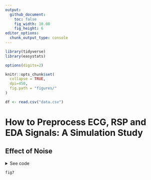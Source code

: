 ```yaml
---
output: 
  github_document:
    toc: false
    fig_width: 10.08
    fig_height: 6
editor_options: 
  chunk_output_type: console
---
```



```r
library(tidyverse)
library(easystats)

options(digits=2)

knitr::opts_chunk$set(
  collapse = TRUE,
  dpi=450,
  fig.path = "figures/"
)

df <- read.csv("data.csv")
```

# How to Preprocess ECG, RSP and EDA Signals: A Simulation Study



## Effect of Noise
<details><summary>See code</summary>
<p>
```r
fig7 <- df %>%
    ggplot(aes(x = Difference_Mean, y = Noise_Amplitude, color=Noise_Frequency)) +
    # geom_vline(xintercept = 120, linetype = "dotted") +
    geom_line(aes(color = Participant), size = 0.7) +
    theme_modern() +
    scale_color_viridis_d(guide = FALSE) +
    scale_fill_viridis_d(guide = FALSE) +
    facet_grid(~Conflict, labeller = "label_both") +
    xlab("Number of trials")
```
</p>
</details>
```r
fig7
```
